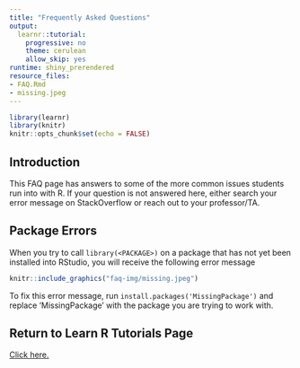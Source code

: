 ```yaml
---
title: "Frequently Asked Questions"
output:
  learnr::tutorial:
    progressive: no
    theme: cerulean
    allow_skip: yes
runtime: shiny_prerendered
resource_files:
- FAQ.Rmd
- missing.jpeg
---
```


```r
library(learnr)
library(knitr)
knitr::opts_chunk$set(echo = FALSE)
```

## Introduction

This FAQ page has answers to some of the more common issues students run into with R. If your question is not answered here, either search your error message on StackOverflow or reach out to your professor/TA. 

## Package Errors

When you try to call `library(<PACKAGE>)` on a package that has not yet been installed into RStudio, you will receive the following error message

```r
knitr::include_graphics("faq-img/missing.jpeg")
```

To fix this error message, run `install.packages('MissingPackage')` and replace 'MissingPackage' with the package you are trying to work with.

## Return to Learn R Tutorials Page

[Click here.](https://duke-learning-r.netlify.app)